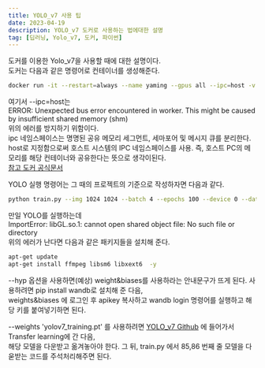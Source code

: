 ```yaml
---
title: YOLO_v7 사용 팁
date: 2023-04-19
description: YOLO_v7 도커로 사용하는 법에대한 설명
tag: [딥러닝, Yolo_v7, 도커, 파이썬]
---
```


도커를 이용한 Yolo_v7을 사용할 때에 대한 설명이다.  
도커는 다음과 같은 명령어로 컨테이너를 생성해준다.  
```bash
docker run -it --restart=always --name yaming --gpus all --ipc=host -v /mnt/d/yaming_dataset:/data -p 8888:8888 pytorch/pytorch
```
여기서 --ipc=host는  
ERROR: Unexpected bus error encountered in worker. This might be caused by insufficient shared memory (shm)  
위의 에러를 방지하기 위함이다.  
ipc 네임스페이스는 명명된 공유 메모리 세그먼트, 세마포어 및 메시지 큐를 분리한다.  
host로 지정함으로써 호스트 시스템의 IPC 네임스페이스를 사용. 즉, 호스트 PC의 메모리를 해당 컨테이너와 공유한다는 뜻으로 생각이된다.  
[참고 도커 공식문서](https://docs.docker.com/engine/reference/run/#ipc-settings---ipc)   
  
YOLO 실행 명령어는 그 때의 프로젝트의 기준으로 작성하자면 다음과 같다.  
```bash
python train.py --img 1024 1024 --batch 4 --epochs 100 --device 0 --data ./data/data.yaml --cfg ./cfg/training/yolov7.yaml --weights 'yolov7_training.pt' --name yolov7_result --hyp data/hyp.scratch.custom.yaml --workers 6
```

만일 YOLO를 실행하는데  
ImportError: libGL.so.1: cannot open shared object file: No such file or directory  
위의 에러가 난다면 다음과 같은 패키지들을 설치해 준다.  
```bash
apt-get update
apt-get install ffmpeg libsm6 libxext6  -y
```
  
--hyp 옵션을 사용하면(예상) weight&biases를 사용하라는 안내문구가 뜨게 된다. 사용하려면 pip install wandb로 설치해 준 다음,  
weights&biases 에 로그인 후 apikey 복사하고 wandb login 명령어를 실행하고 해당 키를 붙여넣기하면 된다.  
  
--weights 'yolov7_training.pt' 를 사용하려면 [YOLO_v7 Github](https://github.com/WongKinYiu/yolov7) 에 들어가서 Transfer learning에 간 다음,  
해당 모델을 다운받고 옮겨놓아야 한다. 그 뒤, train.py 에서 85,86 번째 줄 모델을 다욷받는 코드를 주석처리해주면 된다.  

